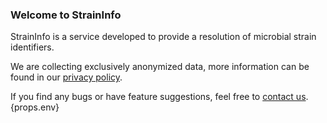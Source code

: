 
### Welcome to StrainInfo

StrainInfo is a service developed to provide a resolution of microbial strain identifiers.

We are collecting exclusively anonymized data, more information can be found in
our <a href={UIApiCon.impPrivacy} style="color: var(--blue-color);">privacy policy</a>.

If you find any bugs or have feature suggestions, feel free
to <a href={UIApiCon.contact} style="color: var(--blue-color);">contact us</a>. {props.env}
